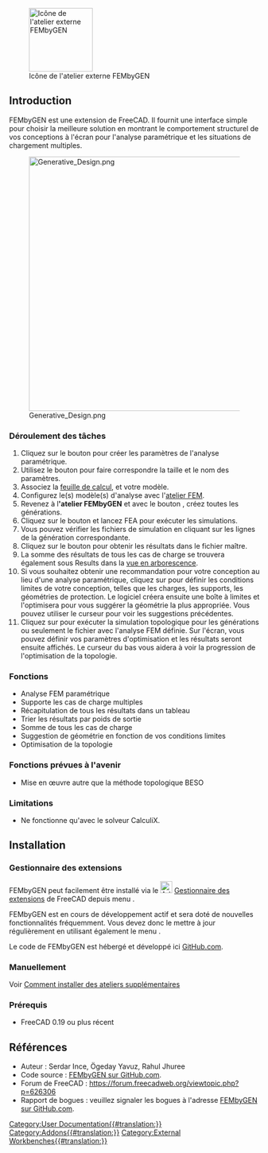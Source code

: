 <languages/>

[[File:FEMbyGEN.svg|thumb|128px|Icône de l'atelier externe FEMbyGEN]]

{{TOCright}}

== Introduction ==

FEMbyGEN est une extension de FreeCAD. Il fournit une interface simple pour choisir la meilleure solution en montrant le comportement structurel de vos conceptions à l'écran pour l'analyse paramétrique et les situations de chargement multiples.  

[[File:Generative Design.png|512px]]

<span id="Intended_work-flow"></span>
=== Déroulement des tâches ===

# Cliquez sur le bouton {{Button|Initiate}} pour créer les paramètres de l'analyse paramétrique.
# Utilisez le bouton {{Button|Alias}} pour faire correspondre la taille et le nom des paramètres.
# Associez la [[Spreadsheet_Workbench/fr|feuille de calcul,]] et votre modèle.
# Configurez le(s) modèle(s) d'analyse avec l'[[FEM_Workbench/fr|atelier FEM]].
# Revenez à l''''atelier FEMbyGEN''' et avec le bouton {{Button|Generate}}, créez toutes les générations.
# Cliquez sur le bouton {{Button|FEA}} et lancez FEA pour exécuter les simulations.
# Vous pouvez vérifier les fichiers de simulation en cliquant sur les lignes de la génération correspondante.
# Cliquez sur le bouton {{Button|Results}} pour obtenir les résultats dans le fichier maître.
# La somme des résultats de tous les cas de charge se trouvera également sous Results dans la [[Tree_view/fr|vue en arborescence]].
# Si vous souhaitez obtenir une recommandation pour votre conception au lieu d'une analyse paramétrique, cliquez sur {{Button|CreatGeo}} pour définir les conditions limites de votre conception, telles que les charges, les supports, les géométries de protection. Le logiciel créera ensuite une boîte à limites et l'optimisera pour vous suggérer la géométrie la plus appropriée. Vous pouvez utiliser le curseur pour voir les suggestions précédentes.
# Cliquez sur {{Button|Topology}} pour exécuter la simulation topologique pour les générations ou seulement le fichier avec l'analyse FEM définie. Sur l'écran, vous pouvez définir vos paramètres d'optimisation et les résultats seront ensuite affichés. Le curseur du bas vous aidera à voir la progression de l'optimisation de la topologie.

<span id="Features"></span>
=== Fonctions ===

* Analyse FEM paramétrique
* Supporte les cas de charge multiples
* Récapitulation de tous les résultats dans un tableau
* Trier les résultats par poids de sortie
* Somme de tous les cas de charge
* Suggestion de géométrie en fonction de vos conditions limites
* Optimisation de la topologie

<span id="Features_to_be_supported_in_the_future"></span>
=== Fonctions prévues à l'avenir ===

* Mise en œuvre autre que la méthode topologique BESO

=== Limitations ===

* Ne fonctionne qu'avec le solveur CalculiX.

== Installation ==

<span id="Addon_Manager"></span>
=== Gestionnaire des extensions ===

FEMbyGEN peut facilement être installé via le [[Image:AddonManager.svg|24px]] [[Std_AddonMgr/fr|Gestionnaire des extensions]] de FreeCAD depuis menu {{MenuCommand|Outils → Gestionnaire des extensions}}.

FEMbyGEN est en cours de développement actif et sera doté de nouvelles fonctionnalités fréquemment. Vous devez donc le mettre à jour régulièrement en utilisant également le menu {{MenuCommand|Outils → Gestionnaire des extensions}}.

Le code de FEMbyGEN est hébergé et développé ici [https://github.com/Serince/FEMbyGEN GitHub.com].

<span id="Manual"></span>
===Manuellement===

Voir [[How_to_install_additional_workbenches/fr|Comment installer des ateliers supplémentaires]]

<span id="Prerequisites"></span>
=== Prérequis ===

* FreeCAD 0.19 ou plus récent

<span id="References"></span>
== Références ==

* Auteur : Serdar Ince, Ögeday Yavuz, Rahul Jhuree 
* Code source : [https://github.com/Serince/FEMbyGEN FEMbyGEN sur GitHub.com].
* Forum de FreeCAD : https://forum.freecadweb.org/viewtopic.php?p=626306
* Rapport de bogues : veuillez signaler les bogues à l'adresse [https://github.com/Serince/FEMbyGEN FEMbyGEN sur GitHub.com].


[[Category:User Documentation{{#translation:}}]]
[[Category:Addons{{#translation:}}]]
[[Category:External Workbenches{{#translation:}}]]